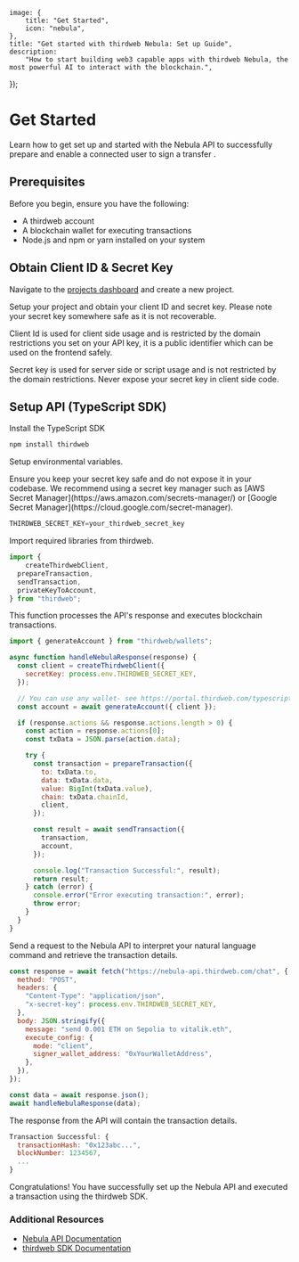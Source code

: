 
	image: {
		title: "Get Started",
		icon: "nebula",
	},
	title: "Get started with thirdweb Nebula: Set up Guide",
	description:
		"How to start building web3 capable apps with thirdweb Nebula, the most powerful AI to interact with the blockchain.",
});


# Get Started

Learn how to get set up and started with the Nebula API to successfully prepare and enable a connected user to sign a transfer .

## Prerequisites

Before you begin, ensure you have the following:

- A thirdweb account 
- A blockchain wallet for executing transactions
- Node.js and npm or yarn installed on your system

## Obtain Client ID & Secret Key

<Steps>

<Step title="Create project">

Navigate to the [projects dashboard](https://thirdweb.com/) and create a new project.

<DocImage src={NewProject} alt="Create a new project"/>
  
</Step>

<Step title="Obtain keys">

Setup your project and obtain your client ID and secret key. Please note your secret key somewhere safe as it is not recoverable.

<Callout variant="warning" title="Client Id vs Secret Key">
Client Id is used for client side usage and is restricted by the domain restrictions you set on your API key, it is a public identifier which can be used on the frontend safely.

Secret key is used for server side or script usage and is not restricted by the domain restrictions. Never expose your secret key in client side code.
</Callout>

<DocImage  src={KeysSetup} alt="Obtain keys"/>

</Step>

</Steps>

## Setup API (TypeScript SDK)

<Steps>

<Step title="Install SDK">

Install the TypeScript SDK

```bash
npm install thirdweb
```
</Step>

<Step title="Environment Variables">

Setup environmental variables. 

<Callout variant="warning" title="Storing Secret Keys">
  Ensure you keep your secret key safe and do not expose it in your codebase. We recommend using a 
  secret key manager such as [AWS Secret Manager](https://aws.amazon.com/secrets-manager/) or [Google Secret Manager](https://cloud.google.com/secret-manager).
</Callout>

```jsx
THIRDWEB_SECRET_KEY=your_thirdweb_secret_key
```
</Step>

<Step title="Import Libraries">

Import required libraries from thirdweb.

```jsx
import {
    createThirdwebClient,
  prepareTransaction,
  sendTransaction,
  privateKeyToAccount,
} from "thirdweb";
```
</Step>

<Step title="Create Function to Handle Response">
This function processes the API's response and executes blockchain transactions.

```jsx
import { generateAccount } from "thirdweb/wallets";

async function handleNebulaResponse(response) {
  const client = createThirdwebClient({
    secretKey: process.env.THIRDWEB_SECRET_KEY,
  });

  // You can use any wallet- see https://portal.thirdweb.com/typescript/v5/supported-wallets
  const account = await generateAccount({ client });

  if (response.actions && response.actions.length > 0) {
    const action = response.actions[0];
    const txData = JSON.parse(action.data);

    try {
      const transaction = prepareTransaction({
        to: txData.to,
        data: txData.data,
        value: BigInt(txData.value),
        chain: txData.chainId,
        client,
      });

      const result = await sendTransaction({
        transaction,
        account,
      });

      console.log("Transaction Successful:", result);
      return result;
    } catch (error) {
      console.error("Error executing transaction:", error);
      throw error;
    }
  }
}
```
</Step>

<Step title="Call Nebula API">

Send a request to the Nebula API to interpret your natural language command and retrieve the transaction details.

```jsx
const response = await fetch("https://nebula-api.thirdweb.com/chat", {
  method: "POST",
  headers: {
    "Content-Type": "application/json",
    "x-secret-key": process.env.THIRDWEB_SECRET_KEY,
  },
  body: JSON.stringify({
    message: "send 0.001 ETH on Sepolia to vitalik.eth",
    execute_config: {
      mode: "client",
      signer_wallet_address: "0xYourWalletAddress",
    },
  }),
});

const data = await response.json();
await handleNebulaResponse(data);
```
</Step>

<Step title="Example Response">

The response from the API will contain the transaction details.

```jsx
Transaction Successful: {
  transactionHash: "0x123abc...",
  blockNumber: 1234567,
  ...
}
```
</Step>

Congratulations! You have successfully set up the Nebula API and executed a transaction using the thirdweb SDK.
</Steps>

### Additional Resources

- [Nebula API Documentation](https://portal.thirdweb.com/nebula/api-reference)
- [thirdweb SDK Documentation](https://portal.thirdweb.com/typescript/v5)